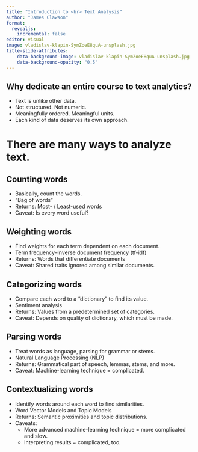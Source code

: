 ```yaml
---
title: "Introduction to <br> Text Analysis"
author: "James Clawson"
format:
  revealjs:
    incremental: false
editor: visual
image: vladislav-klapin-SymZoeE8quA-unsplash.jpg
title-slide-attributes:
    data-background-image: vladislav-klapin-SymZoeE8quA-unsplash.jpg
    data-background-opacity: "0.5"
---
```


## Why dedicate an entire course to text analytics?

-   Text is unlike other data.
-   Not structured. Not numeric.
-   Meaningfully ordered. Meaningful units.
-   Each kind of data deserves its own approach.

# There are many ways to analyze text.

## Counting words

-   Basically, count the words.
-   "Bag of words"
-   Returns: Most- / Least-used words
-   Caveat: Is every word useful?

## Weighting words

-   Find weights for each term dependent on each document.
-   Term frequency--Inverse document frequency (tf-idf)
-   Returns: Words that differentiate documents
-   Caveat: Shared traits ignored among similar documents.

## Categorizing words

-   Compare each word to a "dictionary" to find its value.
-   Sentiment analysis
-   Returns: Values from a predetermined set of categories.
-   Caveat: Depends on quality of dictionary, which must be made.

## Parsing words

-   Treat words as language, parsing for grammar or stems.
-   Natural Language Processing (NLP)
-   Returns: Grammatical part of speech, lemmas, stems, and more.
-   Caveat: Machine-learning technique = complicated.

## Contextualizing words

-   Identify words around each word to find similarities.
-   Word Vector Models and Topic Models
-   Returns: Semantic proximities and topic distributions.
-   Caveats:
    -   More advanced machine-learning technique = more complicated and slow.
    -   Interpreting results = complicated, too.
